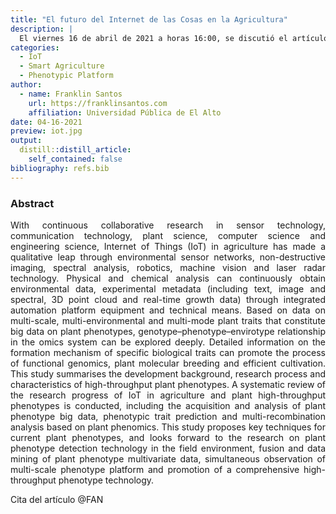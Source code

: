 ```yaml
---
title: "El futuro del Internet de las Cosas en la Agricultura"
description: |
  El viernes 16 de abril de 2021 a horas 16:00, se discutió el artículo de revisión: "The future of Internet of Things in agriculture: Plant high-throughtput phenotypic platform.
categories:
  - IoT
  - Smart Agriculture
  - Phenotypic Platform
author:
  - name: Franklin Santos
    url: https://franklinsantos.com
    affiliation: Universidad Pública de El Alto
date: 04-16-2021
preview: iot.jpg
output:
  distill::distill_article:
    self_contained: false
bibliography: refs.bib
---
```


<style>
body {
text-align: justify}
</style>

### Abstract
With continuous collaborative research in sensor technology, communication technology, plant science, computer science and engineering science, Internet of Things (IoT) in agriculture has made a qualitative leap through environmental sensor networks, non-destructive imaging, spectral analysis, robotics, machine vision and laser radar technology. Physical and chemical analysis can continuously obtain environmental data, experimental metadata (including text, image and spectral, 3D point cloud and real-time growth data) through integrated automation platform equipment and technical means. Based on data on multi-scale, multi-environmental and multi-mode plant traits that constitute big data on plant phenotypes, genotype–phenotype–envirotype relationship in the omics system can be explored deeply. Detailed information on the formation mechanism of specific biological traits can promote the process of functional genomics, plant molecular breeding and efficient cultivation. This study summarises the development background, research process and characteristics of high-throughput plant phenotypes. A systematic review of the research progress of IoT in agriculture and plant high-throughput phenotypes is conducted, including the acquisition and analysis of plant phenotype big data, phenotypic trait prediction and multi-recombination analysis based on plant phenomics. This study proposes key techniques for current plant phenotypes, and looks forward to the research on plant phenotype detection technology in the field environment, fusion and data mining of plant phenotype multivariate data, simultaneous observation of multi-scale phenotype platform and promotion of a comprehensive high-throughput phenotype technology.

Cita del artículo @FAN



